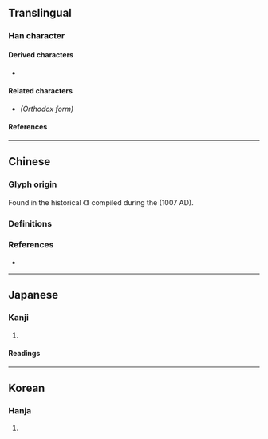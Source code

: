 {{also|因|巨}}
{{character info/new}}

==Translingual==

===Han character===
{{Han char|rn=31|rad=囗|as=02|sn=5|four=60177|canj=WS|ids=⿴囗コ}}

====Derived characters====
* {{l|mul|[[𪜭]], [[𠰸]], [[𡛸]], [[𭰊]], [[𤇆]], [[𤤨]], [[𧙊]], [[𡖣]], [[𬵈]], [[卣]], [[㤙]], [[𤇀]]}}

====Related characters====
* {{l|mul|[[因]]}} ''(Orthodox form)''

====References====
{{Han ref|kx=0216.180|dkj=04678|dj=0439.180|hdz=10711.010|uh=56D9}}

----

==Chinese==

===Glyph origin===
Found in the historical {{w|Guangyun}} 《{{w2|zh|廣韻}}》 {{w|rime dictionary}} compiled during the {{w|Song dynasty}} (1007 AD).

===Definitions===
{{zh-see|因|v}}

===References===
* {{R:twedu|A00726-001#25}}

----

==Japanese==

===Kanji===
{{ja-kanji|grade=|rs=囗02}}

# {{rfdef|ja|sort=囗02}}

====Readings====
{{ja-readings
|on=いん
|kun=よる
}}

----

==Korean==

===Hanja===
{{ko-hanja|hangeul=인|rv=in|mr=in}}

# {{rfdef|ko|sort=囗02}}